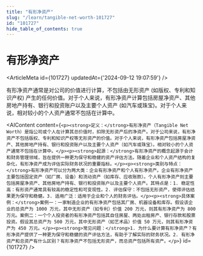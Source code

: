 ```yaml
---
title: "有形净资产"
slug: "/learn/tangible-net-worth-101727"
id: "101727"
hide_table_of_contents: true
---
```



# 有形净资产

<ArticleMeta id={101727} updatedAt={'2024-09-12 19:07:59'} />
<div className='border-solid border-b border-t-0 my-4 border-[var(--ifm-color-gray-300)]' />

有形净资产通常是对公司的价值进行计算，不包括由无形资产 (如版权、专利和知识产权) 产生的任何价值。对于个人来说，有形净资产计算包括房屋净资产、其他房地产持有、银行和投资账户以及主要个人资产 (如汽车或珠宝)。对于个人来说，相对较小的个人资产通常不包括在计算中。

<AIContent content={`<p><strong>定义：</strong>有形净资产（Tangible Net Worth）是指公司或个人在计算其总价值时，扣除无形资产后的净资产。对于公司来说，有形净资产不包括版权、专利和知识产权等无形资产的价值。对于个人来说，有形净资产包括房屋净资产、其他房地产持有、银行和投资账户以及主要个人资产（如汽车或珠宝）。相对较小的个人资产通常不包括在计算中。</p><p><strong>起源：</strong>有形净资产的概念起源于会计和财务管理领域，旨在提供一种更为保守和稳健的资产评估方法。随着企业和个人资产结构的复杂化，有形净资产成为评估实际财务状况的重要指标。</p><p><strong>类别与特点：</strong>有形净资产可以分为两大类：企业有形净资产和个人有形净资产。企业有形净资产主要包括固定资产（如厂房、设备）和流动资产（如库存、应收账款）。个人有形净资产则主要包括房屋净资产、其他房地产持有、银行和投资账户以及主要个人资产。其特点是：1. 稳定性高：有形资产通常具有较高的稳定性和可变现性。2. 评估保守：不包括无形资产，使得评估结果更为保守和稳健。3. 适用广泛：适用于企业和个人的财务评估。</p><p><strong>具体案例：</strong>案例一：一家制造企业的有形净资产包括其厂房、机器设备和库存。假设该企业的总资产为 1000 万元，其中无形资产（如专利）价值 200 万元，则其有形净资产为 800 万元。案例二：一个个人投资者的有形净资产包括其自住房屋、两处出租房产、银行存款和股票投资。假设其总资产为 500 万元，其中无形资产（如艺术品）价值 50 万元，则其有形净资产为 450 万元。</p><p><strong>常见问题：</strong>1. 为什么要计算有形净资产？有形净资产提供了一种更为保守和稳健的资产评估方法，有助于了解实际的财务状况。2. 有形净资产和总资产有什么区别？有形净资产不包括无形资产，而总资产包括所有资产。</p>`} id={101727} />
